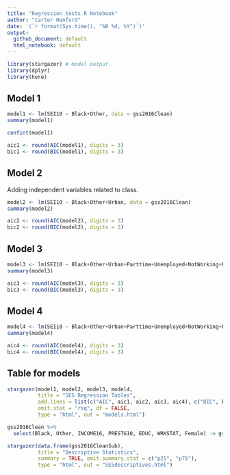 ```yaml
---
title: "Regression tests R Notebook"
author: "Carter Hanford"
date: '(`r format(Sys.time(), "%B %d, %Y")`)'
output: 
  github_document: default
  html_notebook: default 
---
```


```r
library(stargazer) # model output
library(dplyr)
library(here)
```

## Model 1

```r
model1 <- lm(SEI10 ~ Black+Other, data = gss2016Clean)
summary(model1)
```

```r
confint(model1)
```

```r
aic1 <- round(AIC(model1), digits = 3)
bic1 <- round(BIC(model1), digits = 3)
```

## Model 2

Adding independent variables related to class. 

```r
model2 <- lm(SEI10 ~ Black+Other+Urban, data = gss2016Clean)
summary(model2)
```

```r
aic2 <- round(AIC(model2), digits = 3)
bic2 <- round(BIC(model2), digits = 3)
```

## Model 3

```r
model3 <- lm(SEI10 ~ Black+Other+Urban+Parttime+Unemployed+NotWorking+Retired+AtSchool+INCOME16, data = gss2016Clean)
summary(model3)
```

```r
aic3 <- round(AIC(model3), digits = 3)
bic3 <- round(BIC(model3), digits = 3)
```

## Model 4

```r
model4 <- lm(SEI10 ~ Black+Other+Urban+Parttime+Unemployed+NotWorking+Retired+AtSchool+INCOME16+Female+EDUC, data = gss2016Clean)
summary(model4)
```

```r
aic4 <- round(AIC(model4), digits = 3)
bic4 <- round(BIC(model4), digits = 3)
```

## Table for models

```r
stargazer(model1, model2, model3, model4, 
          title = "SES Regression Tables",
          add.lines = list(c("AIC", aic1, aic2, aic3, aic4), c("BIC", bic1, bic2, bic3, bic4)),
          omit.stat = "rsq", df = FALSE,
          type = "html", out = "models.html")
```

```r
gss2016Clean %>%
  select(Black, Other, INCOME16, PRESTG10, EDUC, WRKSTAT, Female) -> gss2016CleanSub
```

```r
stargazer(data.frame(gss2016CleanSub),
          title = "Descriptive Statistics",
          summary = TRUE, omit.summary.stat = c("p25", "p75"),
          type = "html", out = "SESdescriptives.html")
```


